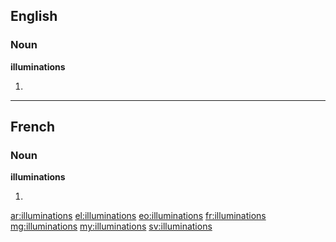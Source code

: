 ==English==

===Noun===
'''illuminations'''

# {{plural of|[[illumination]]}}

----

==French==

===Noun===
'''illuminations''' {{f}}

# {{plural of|[[illumination]]|lang=fr}}

[[ar:illuminations]]
[[el:illuminations]]
[[eo:illuminations]]
[[fr:illuminations]]
[[mg:illuminations]]
[[my:illuminations]]
[[sv:illuminations]]